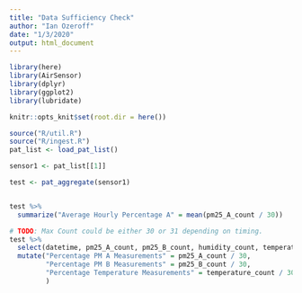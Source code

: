 ```yaml
---
title: "Data Sufficiency Check"
author: "Ian Ozeroff"
date: "1/3/2020"
output: html_document
---
```


```r
library(here)
library(AirSensor)
library(dplyr)
library(ggplot2)
library(lubridate)

knitr::opts_knit$set(root.dir = here())
```

```r

source("R/util.R")
source("R/ingest.R")
pat_list <- load_pat_list()

```

```r
sensor1 <- pat_list[[1]]

test <- pat_aggregate(sensor1)


test %>% 
  summarize("Average Hourly Percentage A" = mean(pm25_A_count / 30))

# TODO: Max Count could be either 30 or 31 depending on timing.
test %>% 
  select(datetime, pm25_A_count, pm25_B_count, humidity_count, temperature_count) %>% 
  mutate("Percentage PM A Measurements" = pm25_A_count / 30,
         "Percentage PM B Measurements" = pm25_B_count / 30,
         "Percentage Temperature Measurements" = temperature_count / 30,
         )

```




